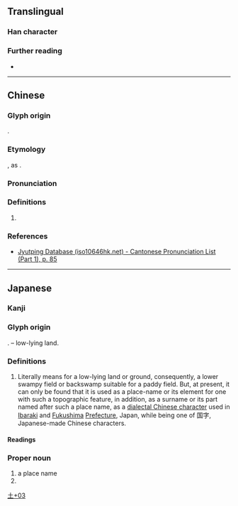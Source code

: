 {{character info}}
==Translingual==

===Han character===
{{Han char|rn=32|rad=土|as=03|sn=6|four=41130|canj=GMY|ids=⿰土下}}

===Further reading===
* {{Han ref|kx=0224.181|dkj=04900|hdz=10418.061|uh=5737|ud=22327}}

----

==Chinese==
{{zh-forms}}

===Glyph origin===
{{obor|zh|ja|圷}}.

===Etymology===
{{spelling pronunciation|zh}}, as {{zh-l|下}}.

===Pronunciation===
{{zh-pron
|m=xià
|c=haa6
|cat=pn
}}

===Definitions===
{{head|zh|Han character}}

# {{zh-used2|j}}

===References===
* [http://www.iso10646hk.net/jp/document/download.jsp Jyutping Database (iso10646hk.net) - Cantonese Pronunciation List (Part 1), p. 85]

----

==Japanese==

===Kanji===
{{ja-kanji|grade=|rs=土03}}
===Glyph origin===
{{ja-etym-kokuji}}. {{Han compound|土#Japanese|t1=ground, land, earth|下#Japanese|t2=low, lower, under|ls=ic}} – low-lying land.

===Definitions===
# Literally means for a low-lying land or ground, consequently, a lower swampy field or backswamp suitable for a paddy field. But, at present, it can only be found that it is used as a place-name or its element for one with such a topographic feature, in addition, as a surname or its part named after such a place name, as a [[dialectal Chinese character]] used in [[Ibaraki]] and [[Fukushima]] [[Prefecture]], Japan, while being one of 国字, Japanese-made Chinese characters.

====Readings====
{{ja-readings
|on=
|kun=あくつ-
}}

===Proper noun===
{{ja-pos|あくつ|proper}}

# a place name
# {{surname|ja|sort=あくつ}}

[[Category:Japanese-only CJKV Characters|土+03]]